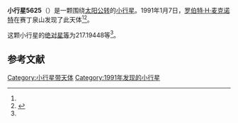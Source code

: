 {{Infobox planet
| bgcolour = #FFFFC0
| name = 5625
| symbol = 
| image = 
| caption = 
| discovery = yes
| discovery_ref = 
| discoverer = [[罗伯特·H·麦克诺特|罗伯特·H·麦克诺特]]
| discovery_site = [[赛丁泉山|赛丁泉山]] 
| discovered = 1991年1月7日
| designations = yes
| mp_name = 
| named_after = 
| alt_names = 1991 AO2/ 1955 XS / 1971 KD / 1972 TM / 1985 QC2
| mp_category = [[主带小行星|主带小行星]]
| orbit_ref = <ref name="a">[http://ssd.jpl.nasa.gov/sbdb.cgi?sstr=5625 5625] {{Wayback|url=http://ssd.jpl.nasa.gov/sbdb.cgi?sstr=5625 |date=20110610003957 }}，小行星數據庫瀏覽器（JPL Small-Body Database Browser）－[[美国国家航空航天局|美国国家航空航天局]]喷气推进实验室</ref>
| epoch = 2456400.5 (2013年4月18日更新)
| aphelion = {{convert|3.1959184|AU|km|3|abbr=on|lk=out}}
| perihelion = {{convert|2.1498928|AU|km|3|abbr=on}}
| semimajor = {{convert|2.6729056|AU|km|3|abbr=on}}
| eccentricity = 0.195672
| period = 1596.150511 [[日|日]]<br />4.37[[儒略年|儒略年]]
| avg_speed = 
| inclination = 11.97378
| asc_node = 175.03528
| mean_anomaly = 
| arg_peri = 217.19448
| satellites = 
| physical_characteristics = yes
| dimensions = 
| mass = 
| density = 
| surface_grav = 
| escape_velocity = 
| sidereal_day = 
| axial_tilt = 
| pole_ecliptic_lat = 
| pole_ecliptic_lon = 
| albedo = 
| temperatures= 
| temp_name1 = 
| mean_temp_1 = 
| max_temp_1 = 
| temp_name2 = 
| max_temp_2 = 
| spectral_type = 
| abs_magnitude = 217.19448
}}

'''小行星5625'''（{{lang-en|5625}}）是一颗围绕[[太阳|太阳]][[公转|公转]]的[[小行星|小行星]]。1991年1月7日，[[罗伯特·H·麦克诺特|罗伯特·H·麦克诺特]]在赛丁泉山发现了此天体<ref name="a" /><ref>{{cite news|title=小行星列表|url=http://cfa-www.harvard.edu/iau/lists/NumberedMPs.txt|accessdate=2013-07-08|newspaper=哈佛大学|archive-date=2008-05-17|archive-url=https://web.archive.org/web/20080517010638/http://cfa-www.harvard.edu/iau/lists/NumberedMPs.txt|dead-url=no}}</ref>。

这颗小行星的[[绝对星等|绝对星等]]为217.19448等<ref name="a" />。

==参考文献==
{{reflist}}
{{Minor Planet Number|[[小行星5624|小行星5624]]|[[小行星5626|小行星5626]]}}

{{小天体}}

[[Category:小行星带天体|Category:小行星带天体]]
[[Category:1991年发现的小行星|Category:1991年发现的小行星]]

{{asteroid-stub}}